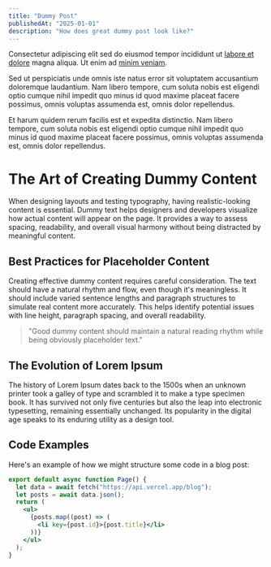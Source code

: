 ```yaml
---
title: "Dummy Post"
publishedAt: "2025-01-01"
description: "How does great dummy post look like?"
---
```


Consectetur adipiscing elit sed do eiusmod tempor incididunt ut [labore et dolore](/blog) magna aliqua. Ut enim ad [minim veniam](https://example.com).

Sed ut perspiciatis unde omnis iste natus error sit voluptatem accusantium doloremque laudantium. Nam libero tempore, cum soluta nobis est eligendi optio cumque nihil impedit quo minus id quod maxime placeat facere possimus, omnis voluptas assumenda est, omnis dolor repellendus.

Et harum quidem rerum facilis est et expedita distinctio. Nam libero tempore, cum soluta nobis est eligendi optio cumque nihil impedit quo minus id quod maxime placeat facere possimus, omnis voluptas assumenda est, omnis dolor repellendus.

# The Art of Creating Dummy Content

When designing layouts and testing typography, having realistic-looking content is essential. Dummy text helps designers and developers visualize how actual content will appear on the page. It provides a way to assess spacing, readability, and overall visual harmony without being distracted by meaningful content.

## Best Practices for Placeholder Content

Creating effective dummy content requires careful consideration. The text should have a natural rhythm and flow, even though it's meaningless. It should include varied sentence lengths and paragraph structures to simulate real content more accurately. This helps identify potential issues with line height, paragraph spacing, and overall readability.

> "Good dummy content should maintain a natural reading rhythm while being obviously placeholder text."

## The Evolution of Lorem Ipsum

The history of Lorem Ipsum dates back to the 1500s when an unknown printer took a galley of type and scrambled it to make a type specimen book. It has survived not only five centuries but also the leap into electronic typesetting, remaining essentially unchanged. Its popularity in the digital age speaks to its enduring utility as a design tool.

## Code Examples

Here's an example of how we might structure some code in a blog post:

```jsx
export default async function Page() {
  let data = await fetch("https://api.vercel.app/blog");
  let posts = await data.json();
  return (
    <ul>
      {posts.map((post) => (
        <li key={post.id}>{post.title}</li>
      ))}
    </ul>
  );
}
```
